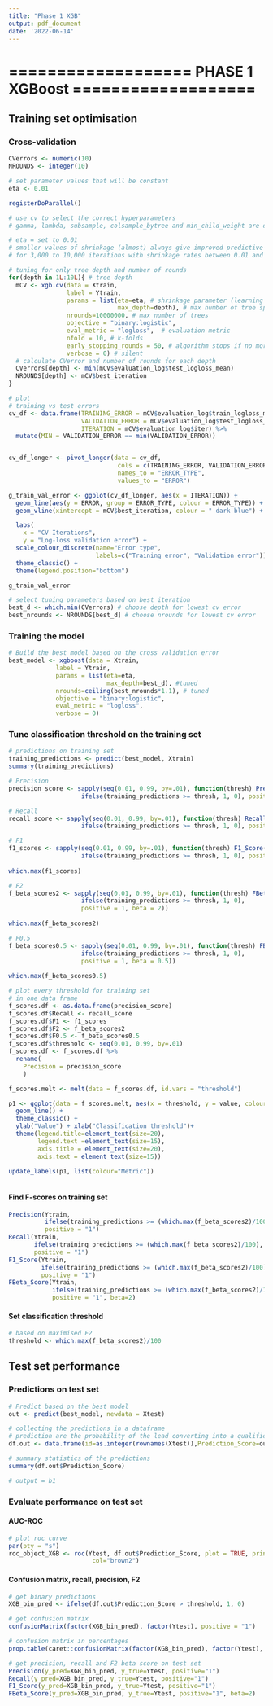 ---
title: "Phase 1 XGB"
output: pdf_document
date: '2022-06-14'
---

# =================== PHASE 1 XGBoost ===================

## Training set optimisation

### Cross-validation

```{r}
CVerrors <- numeric(10)
NROUNDS <- integer(10)
```

```{r}
# set parameter values that will be constant 
eta <- 0.01
```

```{r}
registerDoParallel()
```

```{r}
# use cv to select the correct hyperparameters
# gamma, lambda, subsample, colsample_bytree and min_child_weight are default values

# eta = set to 0.01
# smaller values of shrinkage (almost) always give improved predictive performance
# for 3,000 to 10,000 iterations with shrinkage rates between 0.01 and 0.001.

# tuning for only tree depth and number of rounds
for(depth in 1L:10L){ # tree depth 
  mCV <- xgb.cv(data = Xtrain, 
                label = Ytrain, 
                params = list(eta=eta, # shrinkage parameter (learning rate) 
                              max_depth=depth), # max number of tree splits/variables in one tree 
                nrounds=10000000, # max number of trees 
                objective = "binary:logistic",
                eval_metric = "logloss",  # evaluation metric
                nfold = 10, # k-folds 
                early_stopping_rounds = 50, # algorithm stops if no more improvement
                verbose = 0) # silent 
  # calculate CVerror and number of rounds for each depth 
  CVerrors[depth] <- min(mCV$evaluation_log$test_logloss_mean) 
  NROUNDS[depth] <- mCV$best_iteration
}
```

```{r}
# plot 
# training vs test errors
cv_df <- data.frame(TRAINING_ERROR = mCV$evaluation_log$train_logloss_mean,
                    VALIDATION_ERROR = mCV$evaluation_log$test_logloss_mean, 
                    ITERATION = mCV$evaluation_log$iter) %>%
  mutate(MIN = VALIDATION_ERROR == min(VALIDATION_ERROR))


cv_df_longer <- pivot_longer(data = cv_df, 
                              cols = c(TRAINING_ERROR, VALIDATION_ERROR), 
                              names_to = "ERROR_TYPE",
                              values_to = "ERROR")

g_train_val_error <- ggplot(cv_df_longer, aes(x = ITERATION)) +        # Check for overfitting
  geom_line(aes(y = ERROR, group = ERROR_TYPE, colour = ERROR_TYPE)) +
  geom_vline(xintercept = mCV$best_iteration, colour = " dark blue") +

  labs(
    x = "CV Iterations",
    y = "Log-loss validation error") +
  scale_colour_discrete(name="Error type", 
                        labels=c("Training error", "Validation error")) +
  theme_classic() +
  theme(legend.position="bottom")

g_train_val_error
```

```{r}
# select tuning parameters based on best iteration 
best_d <- which.min(CVerrors) # choose depth for lowest cv error
best_nrounds <- NROUNDS[best_d] # choose nrounds for lowest cv error
```

### Training the model 

```{r}
# Build the best model based on the cross validation error 
best_model <- xgboost(data = Xtrain,
             label = Ytrain,
             params = list(eta=eta, 
                           max_depth=best_d), #tuned
             nrounds=ceiling(best_nrounds*1.1), # tuned
             objective = "binary:logistic",
             eval_metric = "logloss",
             verbose = 0)
```

### Tune classification threshold on the training set

```{r}
# predictions on training set 
training_predictions <- predict(best_model, Xtrain)
summary(training_predictions)
```

```{r}
# Precision 
precision_score <- sapply(seq(0.01, 0.99, by=.01), function(thresh) Precision(Ytrain, 
                    ifelse(training_predictions >= thresh, 1, 0), positive = 1))

# Recall
recall_score <- sapply(seq(0.01, 0.99, by=.01), function(thresh) Recall(Ytrain, 
                    ifelse(training_predictions >= thresh, 1, 0), positive = 1))
```

```{r}
# F1
f1_scores <- sapply(seq(0.01, 0.99, by=.01), function(thresh) F1_Score(Ytrain, 
                    ifelse(training_predictions >= thresh, 1, 0), positive = 1))
 
which.max(f1_scores) 
```

```{r}
# F2
f_beta_scores2 <- sapply(seq(0.01, 0.99, by=.01), function(thresh) FBeta_Score(Ytrain, 
                    ifelse(training_predictions >= thresh, 1, 0), 
                    positive = 1, beta = 2))
 
which.max(f_beta_scores2)
```

```{r}
# F0.5
f_beta_scores0.5 <- sapply(seq(0.01, 0.99, by=.01), function(thresh) FBeta_Score(Ytrain, 
                    ifelse(training_predictions >= thresh, 1, 0), 
                    positive = 1, beta = 0.5))
 
which.max(f_beta_scores0.5)
```

```{r}
# plot every threshold for training set
# in one data frame
f_scores.df <- as.data.frame(precision_score)
f_scores.df$Recall <- recall_score
f_scores.df$F1 <- f1_scores
f_scores.df$F2 <- f_beta_scores2
f_scores.df$F0.5 <- f_beta_scores0.5
f_scores.df$threshold <- seq(0.01, 0.99, by=.01)
f_scores.df <- f_scores.df %>% 
  rename(
    Precision = precision_score
    )
```

```{r}
f_scores.melt <- melt(data = f_scores.df, id.vars = "threshold")

p1 <- ggplot(data = f_scores.melt, aes(x = threshold, y = value, colour = variable)) + 
  geom_line() +
  theme_classic() +
  ylab("Value") + xlab("Classification threshold")+
  theme(legend.title=element_text(size=20),
        legend.text =element_text(size=15),
        axis.title = element_text(size=20),
        axis.text = element_text(size=15)) 

update_labels(p1, list(colour="Metric"))
  
```

#### Find F-scores on training set 

```{r}
Precision(Ytrain, 
          ifelse(training_predictions >= (which.max(f_beta_scores2)/100), 1, 0), 
          positive = "1")
Recall(Ytrain, 
       ifelse(training_predictions >= (which.max(f_beta_scores2)/100), 1, 0), 
       positive = "1")
F1_Score(Ytrain, 
         ifelse(training_predictions >= (which.max(f_beta_scores2)/100), 1, 0), 
         positive = "1")
FBeta_Score(Ytrain, 
            ifelse(training_predictions >= (which.max(f_beta_scores2)/100), 1, 0), 
            positive = "1", beta=2)
```

#### Set classification threshold

```{r}
# based on maximised F2
threshold <- which.max(f_beta_scores2)/100
```

## Test set performance

### Predictions on test set 

```{r}
# Predict based on the best model 
out <- predict(best_model, newdata = Xtest)

# collecting the predictions in a dataframe 
# prediction are the probability of the lead converting into a qualified opportunity (lead conversion rate)
df.out <- data.frame(id=as.integer(rownames(Xtest)),Prediction_Score=out)

# summary statistics of the predictions
summary(df.out$Prediction_Score)

# output = b1
```

### Evaluate performance on test set

#### AUC-ROC

```{r}
# plot roc curve 
par(pty = "s")
roc_object_XGB <- roc(Ytest, df.out$Prediction_Score, plot = TRUE, print.auc=TRUE,
                       col="brown2")
```

#### Confusion matrix, recall, precision, F2

```{r}
# get binary predictions 
XGB_bin_pred <- ifelse(df.out$Prediction_Score > threshold, 1, 0)
```

```{r}
# get confusion matrix 
confusionMatrix(factor(XGB_bin_pred), factor(Ytest), positive = "1")
```

```{r}
# confusion matrix in percentages
prop.table(caret::confusionMatrix(factor(XGB_bin_pred), factor(Ytest), positive="1")$table)
```

```{r}
# get precision, recall and F2 beta score on test set
Precision(y_pred=XGB_bin_pred, y_true=Ytest, positive="1")
Recall(y_pred=XGB_bin_pred, y_true=Ytest, positive="1")
F1_Score(y_pred=XGB_bin_pred, y_true=Ytest, positive="1")
FBeta_Score(y_pred=XGB_bin_pred, y_true=Ytest, positive="1", beta=2)
```



